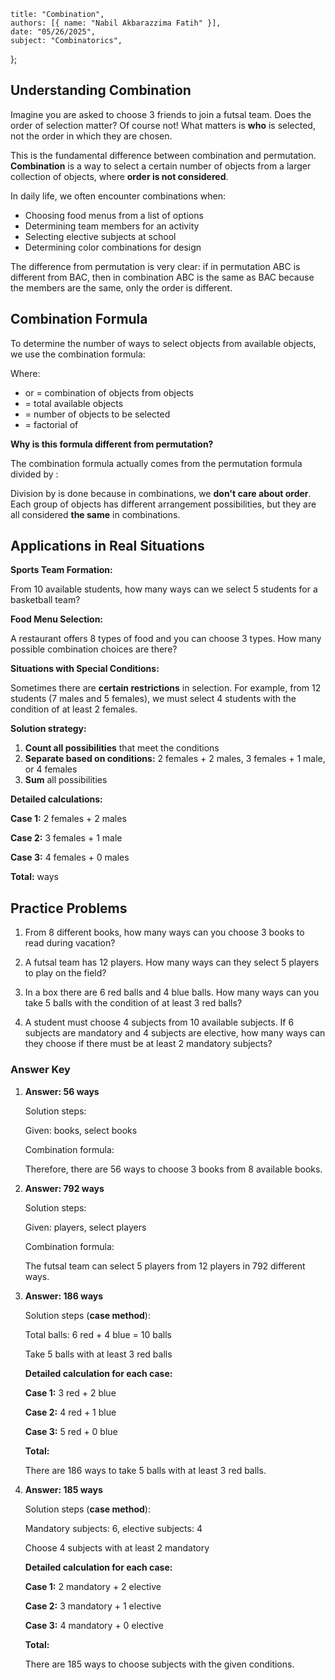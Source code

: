     title: "Combination",
    authors: [{ name: "Nabil Akbarazzima Fatih" }],
    date: "05/26/2025",
    subject: "Combinatorics",
};

## Understanding Combination

Imagine you are asked to choose 3 friends to join a futsal team. Does the order of selection matter? Of course not! What matters is **who** is selected, not the order in which they are chosen.

This is the fundamental difference between combination and permutation. **Combination** is a way to select a certain number of objects from a larger collection of objects, where **order is not considered**.

In daily life, we often encounter combinations when:
- Choosing food menus from a list of options
- Determining team members for an activity
- Selecting elective subjects at school
- Determining color combinations for design

The difference from permutation is very clear: if in permutation ABC is different from BAC, then in combination ABC is the same as BAC because the members are the same, only the order is different.

## Combination Formula

To determine the number of ways to select <InlineMath math="k" /> objects from <InlineMath math="n" /> available objects, we use the combination formula:

<BlockMath math="C(n,k) = \binom{n}{k} = \frac{n!}{(n-k)! \times k!}" />

Where:
- <InlineMath math="C(n,k)" /> or <InlineMath math="\binom{n}{k}" /> = combination of <InlineMath math="k" /> objects from <InlineMath math="n" /> objects
- <InlineMath math="n" /> = total available objects
- <InlineMath math="k" /> = number of objects to be selected
- <InlineMath math="n!" /> = factorial of <InlineMath math="n" />

**Why is this formula different from permutation?**

The combination formula actually comes from the permutation formula divided by <InlineMath math="k!" />:

<BlockMath math="C(n,k) = \frac{P(n,k)}{k!} = \frac{n!}{(n-k)! \times k!}" />

Division by <InlineMath math="k!" /> is done because in combinations, we **don't care about order**. Each group of <InlineMath math="k" /> objects has <InlineMath math="k!" /> different arrangement possibilities, but they are all considered **the same** in combinations.

## Applications in Real Situations

**Sports Team Formation:**

From 10 available students, how many ways can we select 5 students for a basketball team?

<div className="flex flex-col gap-4">
<BlockMath math="C(10,5) = \frac{10!}{5! \times 5!}" />
<BlockMath math="C(10,5) = \frac{10 \times 9 \times 8 \times 7 \times 6}{5 \times 4 \times 3 \times 2 \times 1} = \frac{30.240}{120} = 252 \text{ ways}" />
</div>

**Food Menu Selection:**

A restaurant offers 8 types of food and you can choose 3 types. How many possible combination choices are there?

<div className="flex flex-col gap-4">
<BlockMath math="C(8,3) = \frac{8!}{5! \times 3!}" />
<BlockMath math="C(8,3) = \frac{8 \times 7 \times 6}{3 \times 2 \times 1} = \frac{336}{6} = 56 \text{ combinations}" />
</div>

**Situations with Special Conditions:**

Sometimes there are **certain restrictions** in selection. For example, from 12 students (7 males and 5 females), we must select 4 students with the condition of at least 2 females.

**Solution strategy:**
1. **Count all possibilities** that meet the conditions
2. **Separate based on conditions:** 2 females + 2 males, 3 females + 1 male, or 4 females
3. **Sum** all possibilities

**Detailed calculations:**

**Case 1:** 2 females + 2 males
<div className="flex flex-col gap-4">
<BlockMath math="C(5,2) \times C(7,2) = \frac{5!}{3! \times 2!} \times \frac{7!}{5! \times 2!}" />
<BlockMath math="= \frac{5 \times 4}{2 \times 1} \times \frac{7 \times 6}{2 \times 1} = 10 \times 21 = 210" />
</div>

**Case 2:** 3 females + 1 male
<div className="flex flex-col gap-4">
<BlockMath math="C(5,3) \times C(7,1) = \frac{5!}{2! \times 3!} \times \frac{7!}{6! \times 1!}" />
<BlockMath math="= \frac{5 \times 4}{2 \times 1} \times 7 = 10 \times 7 = 70" />
</div>

**Case 3:** 4 females + 0 males
<div className="flex flex-col gap-4">
<BlockMath math="C(5,4) = \frac{5!}{1! \times 4!} = \frac{5}{1} = 5" />
</div>

**Total:** <InlineMath math="210 + 70 + 5 = 285" /> ways

## Practice Problems

1. From 8 different books, how many ways can you choose 3 books to read during vacation?

2. A futsal team has 12 players. How many ways can they select 5 players to play on the field?

3. In a box there are 6 red balls and 4 blue balls. How many ways can you take 5 balls with the condition of at least 3 red balls?

4. A student must choose 4 subjects from 10 available subjects. If 6 subjects are mandatory and 4 subjects are elective, how many ways can they choose if there must be at least 2 mandatory subjects?

### Answer Key

1. **Answer: 56 ways**
   
   Solution steps:
   
   Given: <InlineMath math="n = 8" /> books, select <InlineMath math="k = 3" /> books
   
   Combination formula:
   
   <div className="flex flex-col gap-4">
      <BlockMath math="C(n,k) = \frac{n!}{(n-k)! \times k!}" />
      <BlockMath math="C(8,3) = \frac{8!}{5! \times 3!} = \frac{8 \times 7 \times 6}{3 \times 2 \times 1} = \frac{336}{6} = 56" />
   </div>
   
   Therefore, there are 56 ways to choose 3 books from 8 available books.

2. **Answer: 792 ways**
   
   Solution steps:
   
   Given: <InlineMath math="n = 12" /> players, select <InlineMath math="k = 5" /> players
   
   Combination formula:
   
   <div className="flex flex-col gap-4">
      <BlockMath math="C(12,5) = \frac{12!}{7! \times 5!}" />
      <BlockMath math="C(12,5) = \frac{12 \times 11 \times 10 \times 9 \times 8}{5 \times 4 \times 3 \times 2 \times 1} = \frac{95.040}{120} = 792" />
   </div>
   
   The futsal team can select 5 players from 12 players in 792 different ways.

3. **Answer: 186 ways**
   
   Solution steps (**case method**):
   
   Total balls: 6 red + 4 blue = 10 balls
   
   Take 5 balls with at least 3 red balls
   
   **Detailed calculation for each case:**
   
   **Case 1:** 3 red + 2 blue
   <div className="flex flex-col gap-4">
   <BlockMath math="C(6,3) \times C(4,2) = \frac{6!}{3! \times 3!} \times \frac{4!}{2! \times 2!}" />
   <BlockMath math="= \frac{6 \times 5 \times 4}{3 \times 2 \times 1} \times \frac{4 \times 3}{2 \times 1} = 20 \times 6 = 120" />
   </div>
   
   **Case 2:** 4 red + 1 blue
   <div className="flex flex-col gap-4">
   <BlockMath math="C(6,4) \times C(4,1) = \frac{6!}{2! \times 4!} \times \frac{4!}{3! \times 1!}" />
   <BlockMath math="= \frac{6 \times 5}{2 \times 1} \times 4 = 15 \times 4 = 60" />
   </div>
   
   **Case 3:** 5 red + 0 blue
   <div className="flex flex-col gap-4">
   <BlockMath math="C(6,5) \times C(4,0) = \frac{6!}{1! \times 5!} \times \frac{4!}{4! \times 0!}" />
   <BlockMath math="= 6 \times 1 = 6" />
   </div>
   
   **Total:** <InlineMath math="120 + 60 + 6 = 186" />
   
   There are 186 ways to take 5 balls with at least 3 red balls.

4. **Answer: 185 ways**
   
   Solution steps (**case method**):
   
   Mandatory subjects: 6, elective subjects: 4
   
   Choose 4 subjects with at least 2 mandatory
   
   **Detailed calculation for each case:**
   
   **Case 1:** 2 mandatory + 2 elective
   <div className="flex flex-col gap-4">
   <BlockMath math="C(6,2) \times C(4,2) = \frac{6!}{4! \times 2!} \times \frac{4!}{2! \times 2!}" />
   <BlockMath math="= \frac{6 \times 5}{2 \times 1} \times \frac{4 \times 3}{2 \times 1} = 15 \times 6 = 90" />
   </div>
   
   **Case 2:** 3 mandatory + 1 elective
   <div className="flex flex-col gap-4">
   <BlockMath math="C(6,3) \times C(4,1) = \frac{6!}{3! \times 3!} \times \frac{4!}{3! \times 1!}" />
   <BlockMath math="= \frac{6 \times 5 \times 4}{3 \times 2 \times 1} \times 4 = 20 \times 4 = 80" />
   </div>
   
   **Case 3:** 4 mandatory + 0 elective
   <div className="flex flex-col gap-4">
   <BlockMath math="C(6,4) \times C(4,0) = \frac{6!}{2! \times 4!} \times \frac{4!}{4! \times 0!}" />
   <BlockMath math="= \frac{6 \times 5}{2 \times 1} \times 1 = 15 \times 1 = 15" />
   </div>
   
   **Total:** <InlineMath math="90 + 80 + 15 = 185" />
   
   There are 185 ways to choose subjects with the given conditions.